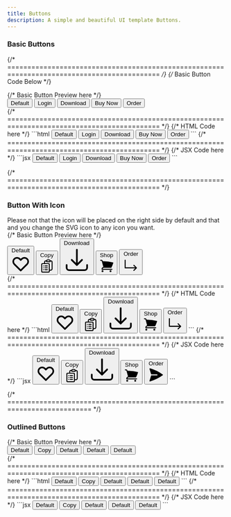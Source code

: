 ```yaml
---
title: Buttons
description: A simple and beautiful UI template Buttons.
---
```



### Basic Buttons

{/* ============================================================================================ */}
{/* Basic Button Code Below */}

<Tabs>
  {/* Basic Button Preview here */}
  <TabItem label="Preview">
    <div class="space-y-4 grid ">
      <div class="space-x-4">
        <button class="py-2 px-6 bg-[#ffd201] text-base rounded-md cursor-pointer hover:opacity-90">
          Default
        </button>
        <button class="py-2 px-6 bg-[#58c7f4] text-base rounded-md cursor-pointer hover:opacity-90">
          Login
        </button>
        <button class="py-2 px-6 bg-[#e779c0] text-base rounded-md cursor-pointer hover:opacity-90 inline-flex items-center gap-1">
          Download
        </button>
        <button class="py-2 px-6 bg-[#008081] text-base rounded-md cursor-pointer hover:opacity-90">
          Buy Now
        </button>
        <button class="py-2 px-6 bg-[#ee4740] text-base rounded-md cursor-pointer hover:opacity-90 inline-flex items-center gap-2">
          Order
        </button>
      </div>
    </div>
  </TabItem>
  {/* ============================================================================================ */}
  {/* HTML Code here */}
  <TabItem label="HTML">
    ```html
    <button class="py-2 px-6 bg-blue-600 text-base rounded-md cursor-pointer hover:opacity-90">
      Default
    </button>
    <button class="py-2 px-6 bg-[#58c7f4] text-base rounded-md cursor-pointer hover:opacity-90">
      Login
    </button>
    <button class="py-2 px-6 bg-[#e779c0] text-base rounded-md cursor-pointer hover:opacity-90">
      Download
    </button>
    <button class="py-2 px-6 bg-[#008081] text-base rounded-md cursor-pointer hover:opacity-90">
      Buy Now
    </button>
    <button class="py-2 px-6 bg-[#ee4740] text-base rounded-md cursor-pointer hover:opacity-90">
      Order
    </button>
    ```
  </TabItem>
  {/* ============================================================================================ */}
  {/* JSX Code here */}
  <TabItem label="JSX">
    ```jsx
    <button class="py-2 px-6 bg-blue-600 text-base rounded-md cursor-pointer hover:opacity-90">
      Default
    </button>
    <button class="py-2 px-6 bg-[#58c7f4] text-base rounded-md cursor-pointer hover:opacity-90">
      Login
    </button>
    <button class="py-2 px-6 bg-[#e779c0] text-base rounded-md cursor-pointer hover:opacity-90">
      Download
    </button>
    <button class="py-2 px-6 bg-[#008081] text-base rounded-md cursor-pointer hover:opacity-90">
      Buy Now
    </button>
    <button class="py-2 px-6 bg-[#ee4740] text-base rounded-md cursor-pointer hover:opacity-90 ">
      Order
    </button>
    ```
  </TabItem>
</Tabs>

{/* ============================================================================================ */}

### Button With Icon

<Aside type="note" title="Note">
  Please not that the icon will be placed on the right side by default and that
  and you change the SVG icon to any icon you want.
</Aside>

<Tabs>
  {/* Basic Button Preview here */}
  <TabItem label="Preview">
    <div class="space-y-4 grid ">
      <div class="space-x-4">
        <button class="py-2 px-6 bg-[#ffd201] text-base rounded-md cursor-pointer opacity-90 inline-flex items-center gap-2">
          <span>Default</span>
          <svg
            xmlns="http://www.w3.org/2000/svg"
            class="h-6 w-6"
            fill="none"
            viewBox="0 0 24 24"
            stroke="currentColor"
          >
            <path
              stroke-linecap="round"
              stroke-linejoin="round"
              stroke-width="2"
              d="M4.318 6.318a4.5 4.5 0 000 6.364L12 20.364l7.682-7.682a4.5 4.5 0 00-6.364-6.364L12 7.636l-1.318-1.318a4.5 4.5 0 00-6.364 0z"
            />
          </svg>
        </button>
        <button class="py-2 px-6 bg-[#58c7f4] text-base rounded-md cursor-pointer opacity-90 inline-flex items-center gap-2">
          <span>Copy</span>
            <svg xmlns="http://www.w3.org/2000/svg" fill="none" viewBox="0 0 24 24" stroke-width="1.5" stroke="currentColor" class="size-5">
              <path stroke-linecap="round" stroke-linejoin="round" d="M9 12h3.75M9 15h3.75M9 18h3.75m3 .75H18a2.25 2.25 0 0 0 2.25-2.25V6.108c0-1.135-.845-2.098-1.976-2.192a48.424 48.424 0 0 0-1.123-.08m-5.801 0c-.065.21-.1.433-.1.664 0 .414.336.75.75.75h4.5a.75.75 0 0 0 .75-.75 2.25 2.25 0 0 0-.1-.664m-5.8 0A2.251 2.251 0 0 1 13.5 2.25H15c1.012 0 1.867.668 2.15 1.586m-5.8 0c-.376.023-.75.05-1.124.08C9.095 4.01 8.25 4.973 8.25 6.108V8.25m0 0H4.875c-.621 0-1.125.504-1.125 1.125v11.25c0 .621.504 1.125 1.125 1.125h9.75c.621 0 1.125-.504 1.125-1.125V9.375c0-.621-.504-1.125-1.125-1.125H8.25ZM6.75 12h.008v.008H6.75V12Zm0 3h.008v.008H6.75V15Zm0 3h.008v.008H6.75V18Z" />
            </svg>
        </button>
        <button class="py-2 px-6 bg-[#e779c0] text-base rounded-md cursor-pointer opacity-90 inline-flex items-center gap-1">
          <span>Download</span>
            <svg xmlns="http://www.w3.org/2000/svg" viewBox="0 0 24 24" fill="currentColor" class="size-5">
              <path fill-rule="evenodd" d="M12 2.25a.75.75 0 0 1 .75.75v11.69l3.22-3.22a.75.75 0 1 1 1.06 1.06l-4.5 4.5a.75.75 0 0 1-1.06 0l-4.5-4.5a.75.75 0 1 1 1.06-1.06l3.22 3.22V3a.75.75 0 0 1 .75-.75Zm-9 13.5a.75.75 0 0 1 .75.75v2.25a1.5 1.5 0 0 0 1.5 1.5h13.5a1.5 1.5 0 0 0 1.5-1.5V16.5a.75.75 0 0 1 1.5 0v2.25a3 3 0 0 1-3 3H5.25a3 3 0 0 1-3-3V16.5a.75.75 0 0 1 .75-.75Z" clip-rule="evenodd" />
            </svg>
        </button>
        <button class="py-2 px-6 bg-[#008081] text-base rounded-md cursor-pointer opacity-90 inline-flex items-center gap-2">
            <span>Shop</span>
            <svg xmlns="http://www.w3.org/2000/svg" viewBox="0 0 24 24" fill="currentColor" class="size-5">
              <path d="M2.25 2.25a.75.75 0 0 0 0 1.5h1.386c.17 0 .318.114.362.278l2.558 9.592a3.752 3.752 0 0 0-2.806 3.63c0 .414.336.75.75.75h15.75a.75.75 0 0 0 0-1.5H5.378A2.25 2.25 0 0 1 7.5 15h11.218a.75.75 0 0 0 .674-.421 60.358 60.358 0 0 0 2.96-7.228.75.75 0 0 0-.525-.965A60.864 60.864 0 0 0 5.68 4.509l-.232-.867A1.875 1.875 0 0 0 3.636 2.25H2.25ZM3.75 20.25a1.5 1.5 0 1 1 3 0 1.5 1.5 0 0 1-3 0ZM16.5 20.25a1.5 1.5 0 1 1 3 0 1.5 1.5 0 0 1-3 0Z" />
            </svg>
        </button>
        <button class="py-2 px-6 bg-[#ee4740] text-base rounded-md cursor-pointer hover:opacity-90 inline-flex items-center gap-2">
          <span>Order</span>
        <svg xmlns="http://www.w3.org/2000/svg" viewBox="0 0 24 24" fill="currentColor" class="size-5">
          <path fill-rule="evenodd" d="M3.74 3.749a.75.75 0 0 1 .75.75V15h13.938l-2.47-2.47a.75.75 0 0 1 1.061-1.06l3.75 3.75a.75.75 0 0 1 0 1.06l-3.75 3.75a.75.75 0 0 1-1.06-1.06l2.47-2.47H3.738a.75.75 0 0 1-.75-.75V4.5a.75.75 0 0 1 .75-.751Z" clip-rule="evenodd" />
        </svg>
        </button>
      </div>
    </div>

  </TabItem>
{/* ============================================================================================ */}
{/* HTML Code here */}

  <TabItem label="HTML">
    ```html
    <button class="py-2 px-6 bg-[#ffd201] text-base rounded-md cursor-pointer opacity-90 inline-flex items-center gap-2">
          <span>Default</span>
          <svg
            xmlns="http://www.w3.org/2000/svg"
            class="h-6 w-6"
            fill="none"
            viewBox="0 0 24 24"
            stroke="currentColor"
          >
            <path
              stroke-linecap="round"
              stroke-linejoin="round"
              stroke-width="2"
              d="M4.318 6.318a4.5 4.5 0 000 6.364L12 20.364l7.682-7.682a4.5 4.5 0 00-6.364-6.364L12 7.636l-1.318-1.318a4.5 4.5 0 00-6.364 0z"
            />
          </svg>
        </button>
        <button class="py-2 px-6 bg-[#58c7f4] text-base rounded-md cursor-pointer opacity-90 inline-flex items-center gap-2">
          <span>Copy</span>
            <svg xmlns="http://www.w3.org/2000/svg" fill="none" viewBox="0 0 24 24" stroke-width="1.5" stroke="currentColor" class="size-5">
              <path stroke-linecap="round" stroke-linejoin="round" d="M9 12h3.75M9 15h3.75M9 18h3.75m3 .75H18a2.25 2.25 0 0 0 2.25-2.25V6.108c0-1.135-.845-2.098-1.976-2.192a48.424 48.424 0 0 0-1.123-.08m-5.801 0c-.065.21-.1.433-.1.664 0 .414.336.75.75.75h4.5a.75.75 0 0 0 .75-.75 2.25 2.25 0 0 0-.1-.664m-5.8 0A2.251 2.251 0 0 1 13.5 2.25H15c1.012 0 1.867.668 2.15 1.586m-5.8 0c-.376.023-.75.05-1.124.08C9.095 4.01 8.25 4.973 8.25 6.108V8.25m0 0H4.875c-.621 0-1.125.504-1.125 1.125v11.25c0 .621.504 1.125 1.125 1.125h9.75c.621 0 1.125-.504 1.125-1.125V9.375c0-.621-.504-1.125-1.125-1.125H8.25ZM6.75 12h.008v.008H6.75V12Zm0 3h.008v.008H6.75V15Zm0 3h.008v.008H6.75V18Z" />
            </svg>
        </button>
        <button class="py-2 px-6 bg-[#e779c0] text-base rounded-md cursor-pointer hover:opacity-90 inline-flex items-center gap-1">
             <span>Download</span>
                <svg xmlns="http://www.w3.org/2000/svg" viewBox="0 0 24 24" fill="currentColor" class="size-5">
                  <path fill-rule="evenodd" d="M12 2.25a.75.75 0 0 1 .75.75v11.69l3.22-3.22a.75.75 0 1 1 1.06 1.06l-4.5 4.5a.75.75 0 0 1-1.06 0l-4.5-4.5a.75.75 0 1 1 1.06-1.06l3.22 3.22V3a.75.75 0 0 1 .75-.75Zm-9 13.5a.75.75 0 0 1 .75.75v2.25a1.5 1.5 0 0 0 1.5 1.5h13.5a1.5 1.5 0 0 0 1.5-1.5V16.5a.75.75 0 0 1 1.5 0v2.25a3 3 0 0 1-3 3H5.25a3 3 0 0 1-3-3V16.5a.75.75 0 0 1 .75-.75Z" clip-rule="evenodd" />
                </svg>
        </button>
        <button class="py-2 px-6 bg-[#008081] text-base rounded-md cursor-pointer opacity-90 inline-flex items-center gap-2">
            <span>Shop</span>
            <svg xmlns="http://www.w3.org/2000/svg" viewBox="0 0 24 24" fill="currentColor" class="size-5">
              <path d="M2.25 2.25a.75.75 0 0 0 0 1.5h1.386c.17 0 .318.114.362.278l2.558 9.592a3.752 3.752 0 0 0-2.806 3.63c0 .414.336.75.75.75h15.75a.75.75 0 0 0 0-1.5H5.378A2.25 2.25 0 0 1 7.5 15h11.218a.75.75 0 0 0 .674-.421 60.358 60.358 0 0 0 2.96-7.228.75.75 0 0 0-.525-.965A60.864 60.864 0 0 0 5.68 4.509l-.232-.867A1.875 1.875 0 0 0 3.636 2.25H2.25ZM3.75 20.25a1.5 1.5 0 1 1 3 0 1.5 1.5 0 0 1-3 0ZM16.5 20.25a1.5 1.5 0 1 1 3 0 1.5 1.5 0 0 1-3 0Z" />
            </svg>
        </button>
        <button class="py-2 px-6 bg-[#ee4740] text-base rounded-md cursor-pointer hover:opacity-90  inline-flex items-center gap-2">
          <span>Order</span>
           <svg xmlns="http://www.w3.org/2000/svg" viewBox="0 0 24 24" fill="currentColor" class="size-6">
              <path fill-rule="evenodd" d="M3.74 3.749a.75.75 0 0 1 .75.75V15h13.938l-2.47-2.47a.75.75 0 0 1 1.061-1.06l3.75 3.75a.75.75 0 0 1 0 1.06l-3.75 3.75a.75.75 0 0 1-1.06-1.06l2.47-2.47H3.738a.75.75 0 0 1-.75-.75V4.5a.75.75 0 0 1 .75-.751Z" clip-rule="evenodd" />        
            </svg>
        </button>
    ```

  </TabItem>
{/* ============================================================================================ */}
{/* JSX Code here */}

  <TabItem label="JSX">
    ```jsx
     <button class="py-2 px-6 bg-[#ffd201] text-base rounded-md cursor-pointer opacity-90 inline-flex items-center gap-2">
          <span>Default</span>
          <svg
            xmlns="http://www.w3.org/2000/svg"
            class="h-6 w-6"
            fill="none"
            viewBox="0 0 24 24"
            stroke="currentColor"
          >
            <path
              stroke-linecap="round"
              stroke-linejoin="round"
              stroke-width="2"
              d="M4.318 6.318a4.5 4.5 0 000 6.364L12 20.364l7.682-7.682a4.5 4.5 0 00-6.364-6.364L12 7.636l-1.318-1.318a4.5 4.5 0 00-6.364 0z"
            />
          </svg>
        </button>
        <button class="py-2 px-6 bg-[#58c7f4] text-base rounded-md cursor-pointer opacity-90 inline-flex items-center gap-2">
          <span>Copy</span>
            <svg xmlns="http://www.w3.org/2000/svg" fill="none" viewBox="0 0 24 24" stroke-width="1.5" stroke="currentColor" class="size-5">
              <path stroke-linecap="round" stroke-linejoin="round" d="M9 12h3.75M9 15h3.75M9 18h3.75m3 .75H18a2.25 2.25 0 0 0 2.25-2.25V6.108c0-1.135-.845-2.098-1.976-2.192a48.424 48.424 0 0 0-1.123-.08m-5.801 0c-.065.21-.1.433-.1.664 0 .414.336.75.75.75h4.5a.75.75 0 0 0 .75-.75 2.25 2.25 0 0 0-.1-.664m-5.8 0A2.251 2.251 0 0 1 13.5 2.25H15c1.012 0 1.867.668 2.15 1.586m-5.8 0c-.376.023-.75.05-1.124.08C9.095 4.01 8.25 4.973 8.25 6.108V8.25m0 0H4.875c-.621 0-1.125.504-1.125 1.125v11.25c0 .621.504 1.125 1.125 1.125h9.75c.621 0 1.125-.504 1.125-1.125V9.375c0-.621-.504-1.125-1.125-1.125H8.25ZM6.75 12h.008v.008H6.75V12Zm0 3h.008v.008H6.75V15Zm0 3h.008v.008H6.75V18Z" />
            </svg>
        </button>
        <button class="py-2 px-6 bg-[#e779c0] text-base rounded-md cursor-pointer hover:opacity-90 inline-flex items-center gap-1">
            <span>Download</span>
            <svg xmlns="http://www.w3.org/2000/svg" viewBox="0 0 24 24" fill="currentColor" class="size-5">
              <path fill-rule="evenodd" d="M12 2.25a.75.75 0 0 1 .75.75v11.69l3.22-3.22a.75.75 0 1 1 1.06 1.06l-4.5 4.5a.75.75 0 0 1-1.06 0l-4.5-4.5a.75.75 0 1 1 1.06-1.06l3.22 3.22V3a.75.75 0 0 1 .75-.75Zm-9 13.5a.75.75 0 0 1 .75.75v2.25a1.5 1.5 0 0 0 1.5 1.5h13.5a1.5 1.5 0 0 0 1.5-1.5V16.5a.75.75 0 0 1 1.5 0v2.25a3 3 0 0 1-3 3H5.25a3 3 0 0 1-3-3V16.5a.75.75 0 0 1 .75-.75Z" clip-rule="evenodd" />
            </svg>
        </button>
        <button class="py-2 px-6 bg-[#008081] text-base rounded-md cursor-pointer opacity-90 inline-flex items-center gap-2">
            <span>Shop</span>
            <svg xmlns="http://www.w3.org/2000/svg" viewBox="0 0 24 24" fill="currentColor" class="size-5">
              <path d="M2.25 2.25a.75.75 0 0 0 0 1.5h1.386c.17 0 .318.114.362.278l2.558 9.592a3.752 3.752 0 0 0-2.806 3.63c0 .414.336.75.75.75h15.75a.75.75 0 0 0 0-1.5H5.378A2.25 2.25 0 0 1 7.5 15h11.218a.75.75 0 0 0 .674-.421 60.358 60.358 0 0 0 2.96-7.228.75.75 0 0 0-.525-.965A60.864 60.864 0 0 0 5.68 4.509l-.232-.867A1.875 1.875 0 0 0 3.636 2.25H2.25ZM3.75 20.25a1.5 1.5 0 1 1 3 0 1.5 1.5 0 0 1-3 0ZM16.5 20.25a1.5 1.5 0 1 1 3 0 1.5 1.5 0 0 1-3 0Z" />
            </svg>
        </button>
        <button class="py-2 px-6 bg-[#ee4740] text-base rounded-md cursor-pointer hover:opacity-90  inline-flex items-center gap-2">
          <span>Order</span> 
            <svg xmlns="http://www.w3.org/2000/svg" viewBox="0 0 24 24" fill="currentColor" class="size-6">
              <path d="M3.478 2.404a.75.75 0 0 0-.926.941l2.432 7.905H13.5a.75.75 0 0 1 0 1.5H4.984l-2.432 7.905a.75.75 0 0 0 .926.94 60.519 60.519 0 0 0 18.445-8.986.75.75 0 0 0 0-1.218A60.517 60.517 0 0 0 3.478 2.404Z" />
            </svg>
        </button>
    ```
  </TabItem>
</Tabs>

{/* =========================================================================== */}

### Outlined Buttons

<Tabs>
  {/* Basic Button Preview here */}
  <TabItem label="Preview">
    <div class="space-y-4 grid ">
      <div class="space-x-4">
        <button class="py-2 px-6 bg-transparent border border-white hover:bg-white hover:text-black hover:border-transparent text-base rounded-md cursor-pointer">
          Default
        </button>
        <button class="py-2 px-6 bg-transparent border border-[#58c7f4] hover:bg-[#58c7f4] hover:border-transparent text-base rounded-md cursor-pointer">
          Copy
        </button>
        <button class="py-2 px-6 bg-transparent border border-[#ee4740] hover:bg-[#ee4740] hover:border-transparent text-base rounded-md cursor-pointer">
          Default
        </button>
        <button class="py-2 px-6 bg-transparent border border-[#154468] hover:bg-[#154468] hover:border-transparent hover:text-white text-base rounded-md cursor-pointer">
          Default
        </button>
        <button class="py-2 px-6 bg-transparent border border-pink-500 hover:bg-pink-500 hover:border-transparent hover:text-white text-base rounded-md cursor-pointer">
          Default
        </button>
      </div>
    </div>

  </TabItem>
{/* ============================================================================================ */}
{/* HTML Code here */}

  <TabItem label="HTML">
    ```html
        <button class="py-2 px-6 bg-transparent border border-white hover:bg-white hover:border-transparent hover:text-black text-base rounded-md cursor-pointer">
          Default
        </button>
        <button class="py-2 px-6 bg-transparent border border-[#58c7f4] hover:bg-[#58c7f4] hover:border-transparent text-base rounded-md cursor-pointer">
          Copy
        </button>
        <button class="py-2 px-6 bg-transparent border border-[#ee4740] hover:bg-[#ee4740] hover:border-transparent text-base rounded-md cursor-pointer">
          Default
        </button>
        <button class="py-2 px-6 bg-transparent border border-[#154468] hover:bg-[#154468] hover:border-transparent hover:text-white text-base rounded-md cursor-pointer">
          Default
        </button>
        <button class="py-2 px-6 bg-transparent border border-pink-500 hover:bg-pink-500 hover:border-transparent hover:text-white text-base rounded-md cursor-pointer">
          Default
        </button>    
    ```

  </TabItem>
{/* ============================================================================================ */}
{/* JSX Code here */}

  <TabItem label="JSX">
    ```jsx
     <button class="py-2 px-6 bg-transparent border border-white hover:bg-white hover:border-transparent hover:text-black text-base rounded-md cursor-pointer">
          Default
        </button>
        <button class="py-2 px-6 bg-transparent border border-[#58c7f4] hover:bg-[#58c7f4] hover:border-transparent text-base rounded-md cursor-pointer">
          Copy
        </button>
        <button class="py-2 px-6 bg-transparent border border-[#ee4740] hover:bg-[#ee4740] hover:border-transparent text-base rounded-md cursor-pointer">
          Default
        </button>
        <button class="py-2 px-6 bg-transparent border border-[#154468] hover:bg-[#154468] hover:border-transparent hover:text-white text-base rounded-md cursor-pointer">
          Default
        </button>
        <button class="py-2 px-6 bg-transparent border border-pink-500 hover:bg-pink-500 hover:border-transparent hover:text-white text-base rounded-md cursor-pointer">
          Default
        </button>    
    ```
  </TabItem>
</Tabs>
